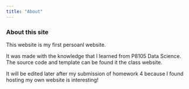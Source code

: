 ```yaml
---
title: "About"
---
```


### About this site

This website is my first persoanl website. 

It was made with the knowledge that I learned from P8105 Data Science. The source code and template can be found it the class website. 

It will be edited later after my submission of homework 4 because I found hosting my own website is interesting!
